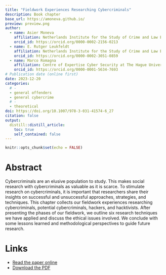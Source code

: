 ```yaml
---
title: "Fieldwork Experiences Researching Cybercriminals"
description: Book chapter
base_url: https://amoneva.github.io/
preview: preview.png
author:
  - name: Asier Moneva
    affiliation: Netherlands Institute for the Study of Crime and Law Enforcement (NSCR) & Centre of Expertise Cyber Security at The Hague University of Applied Sciences
    orcid_id: https://orcid.org/0000-0002-2156-0213
  - name: E. Rutger Leukfeldt
    affiliation: Netherlands Institute for the Study of Crime and Law Enforcement (NSCR) & Centre of Expertise Cyber Security at The Hague University of Applied Sciences & Institute of Security and Global Affairs and Institute of Criminal Law and Criminology at Leiden University
    orcid_id: https://orcid.org/0000-0002-3051-0859
  - name: Marco Romagna
    affiliation: Centre of Expertise Cyber Security at The Hague University of Applied Sciences & Institute of Security and Global Affairs at Leiden University
    orcid_id: https://orcid.org/0000-0001-5634-7693
# Publication date (online first)
date: 2023-12-20
categories:
  # - 
  - general offenders
  - general cybercrime
  # - 
  - theoretical
doi: https://doi.org/10.1007/978-3-031-41574-6_27
citation: false
output:
  distill::distill_article:
    toc: true
    self_contained: false
---
```


```r
knitr::opts_chunk$set(echo = FALSE)
```

# Abstract

Cybercriminals are an elusive population to study. This makes social research with cybercriminals as valuable as it is scarce. To stimulate research on cybercriminals, it is important that researchers share their insights on successful and unsuccessful approaches, strategies, and techniques. This chapter collects our fieldwork experiences researching cybercriminals, potential cybercriminals, hackers, and hacktivists. After presenting the phases of our fieldwork, we outline six research techniques we have applied and discuss the ethical issues involved. We conclude with some lessons learned and methodological perspectives to guide future research.

# Links

-   [Read the paper online](https://link.springer.com/chapter/10.1007/978-3-031-41574-6_27)
-   [Download the PDF](moneva_2023_fieldwork-experiences-researching-cybercriminals.pdf)
